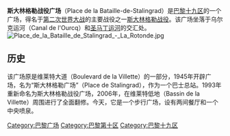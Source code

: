 '''斯大林格勒战役广场'''（Place de la Bataille-de-Stalingrad）是[[巴黎十九区|巴黎十九区]]的一个广场，得名于[[第二次世界大战|第二次世界大战]]的主要战役之一[[斯大林格勒战役|斯大林格勒战役]]。该广场坐落于乌尔克运河（Canal de l'Ourcq）和[[圣马丁运河|圣马丁运河]]的交汇处。
[[File:Place_de_la_Bataille_de_Stalingrad_-_La_Rotonde.jpg|thumb]]
==历史==
该广场原是维莱特大道（Boulevard de la Villette）的一部分，1945年开辟广场，名为“斯大林格勒广场”（Place de Stalingrad），作为一个巴士总站。1993年重新命名为斯大林格勒战役广场，2006年，在维莱特低地（Bassin de la Villette）周围进行了全面翻修。今天，它是一个步行广场，设有两间餐厅和一个中央喷泉。

{{coord|48|53|01|N|2|22|12|E|region:FR_source:kolossus-frwiki|display=title}}
[[Category:巴黎广场|Category:巴黎广场]]
[[Category:巴黎第十区|Category:巴黎第十区]]
[[Category:巴黎十九区|Category:巴黎十九区]]